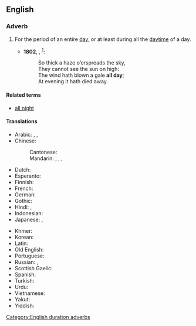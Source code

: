 {{also|all-day}}

==English==

===Adverb===
{{en-adv|-}}

# For the period of an entire [[day]], or at least during all the [[daytime]] of a day.
#: {{ux|en|We walked '''all day'''.}}
#* '''1802''', {{w|Robert Southey}}, ''{{w|The Inchcape Rock}}''<sup>[https://www.bartleby.com/270/3/205.html]</sup>:
#*: So thick a haze o’erspreads the sky,    
#*: They cannot see the sun on high:
#*: The wind hath blown a gale '''all day''';
#*: At evening it hath died away.

====Related terms====
* [[all night]]

====Translations====
{{trans-top|the entire day}}
* Arabic: {{t|ar|طُول اَلْيَوْم}}, {{t|ar|طُول اَلنَّهَار}}, {{t|ar|كُلّ اَلْيَوْم}}
* Chinese:
*: Cantonese: {{t+|yue|成日|tr=seng4 jat6}}
*: Mandarin: {{t+|cmn|終日}}, {{t+|cmn|终日|tr=zhōngrì}}, {{t+|cmn|全天|tr=quántiān}}, {{t+|cmn|整天|tr=zhěngtiān}}
* Dutch: {{t|nl|de hele dag}}
* Esperanto: {{t|eo|tuttage}}
* Finnish: {{t+|fi|koko|alt=koko päivän}}
* French: {{t|fr|toute la journée}}
* German: {{t|de|den ganzen Tag}}
* Gothic: {{t|got|𐌰𐌻𐌻𐌰𐌽𐌰 𐌳𐌰𐌲}}
* Hindi: {{t|hi|दिन भर}}, {{t|hi|सारे दिन}}
* Indonesian: {{t+|id|seharian}}
* Japanese: {{t+|ja|終日|tr=じゅうじつ, jūjitsu}}, {{t|ja|一日中|tr=いちにちじゅう, ichinichijū}}
{{trans-mid}}
* Khmer: {{t|km|វាស់ថ្ងៃ|tr=voah tŋay}}
* Korean: {{t+|ko|하루 종일}}
* Latin: {{t+|la|diū}}
* Old English: {{t|ang|ealne dæġ}}
* Portuguese: {{t|pt|[[o]] [[dia]] [[todo]]}}
* Russian: {{t|ru|це́лый день}}, {{t|ru|весь день}}
* Scottish Gaelic: {{t|gd|fad an latha}}
* Spanish: {{t|es|todo el día}}
* Turkish: {{t|tr|gün boyu}}
* Urdu: {{t|ur|سارے دن|tr=sāre din}}
* Vietnamese: {{t|vi|cả ngày}}
* Yakut: {{t|sah|бүтүн күн}}
* Yiddish: {{t|yi|אַ גאַנצן טאָג}}
{{trans-bottom}}

[[Category:English duration adverbs]]